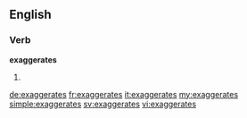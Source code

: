 ==English==

===Verb===
'''exaggerates'''

# {{third-person singular of|exaggerate}}

[[de:exaggerates]]
[[fr:exaggerates]]
[[it:exaggerates]]
[[my:exaggerates]]
[[simple:exaggerates]]
[[sv:exaggerates]]
[[vi:exaggerates]]